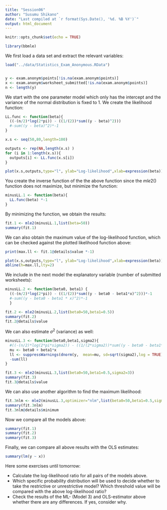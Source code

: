 ```yaml
---
title: "Session06"
author: "Susumu Shikano"
date: "Last compiled at `r format(Sys.Date(), '%d. %B %Y')`"
output: html_document
---
```


```r
knitr::opts_chunk$set(echo = TRUE)

library(bbmle)

```

We first load a data set and extract the relevant variables:

```r
load("../data/Statistics_Exam_Anonymous.RData")


y <- exam.anonym$points[!is.na(exam.anonym$points)]
x <- exam.anonym$worksheet_submitted[!is.na(exam.anonym$points)]
n <- length(y)

```


We start with the one parameter model which only has the intercept and the variance of the normal distribution is fixed to 1. We create the likelihood function:
```r
LL.func <- function(beta){
  ((-(n/2)*log(2*pi)) - ((1/(2))*sum((y - beta)^2)))
  #-sum((y - beta)^2)*-1
}

x.s <- seq(50,80,length=100)

outputs <- rep(NA,length(x.s) )
for (i in 1:length(x.s)){
  outputs[i] <- LL.func(x.s[i])
}

plot(x.s,outputs,type="l", ylab="Log-likelihood",xlab=expression(beta))
```

You create the inverse function of the the above function since the $mle2()$ function does not maximize, but minimize the function:

```r

minusLL.1 <- function(beta){
  LL.func(beta) *-1
}

```

By minimizing the function, we obtain the results:

```r

fit.1 <- mle2(minusLL.1,list(beta=50))
summary(fit.1)

```

We can also obtain the maximum value of the log-likelihood function, which can be checked against the plotted likelihood function above:


```r

print(max.ll <- fit.1@details$value *-1)

plot(x.s,outputs,type="l", ylab="Log-likelihood",xlab=expression(beta))
abline(h=max.ll,lty=2)

```



We include in the next model the explanatory variable (number of submitted worksheets):

```r

minusLL.2 <- function(beta0, beta1) {
  ((-(n/2)*log(2*pi)) - ((1/(2))*sum((y - beta0 - beta1*x)^2)))*-1
  #-sum((y - beta0 - beta1 * x)^2)*-1
  }

fit.2 <- mle2(minusLL.2,list(beta0=50,beta1=0.5))
summary(fit.2)
fit.2@details$value


```


We can also estimate $\sigma^2$ (variance) as well:



```r
minusLL.3 <- function(beta0,beta1,sigma2){
  #((-(n/2)*log(2*pi*sigma2)) - ((1/(2*sigma2))*sum((y - beta0 - beta1*x)^2)))*-1
  mu <- beta0 + beta1*x
  ll <- suppressWarnings(dnorm(y,  mean=mu, sd=sqrt(sigma2),log = TRUE))
  -sum(ll)
}

fit.3 <- mle2(minusLL.3,list(beta0=50,beta1=0.5,sigma2=3))
summary(fit.3)
fit.3@details$value

```


We can also use another algorithm to find the maximum likelihood:

```r
fit.3nlm <- mle2(minusLL.3,optimizer="nlm",list(beta0=50,beta1=0.5,sigma2=3))
summary(fit.3nlm)
fit.3nlm@details$minimum
```


Now we compare all the models above:

```r
summary(fit.1)
summary(fit.2)
summary(fit.3)
```




Finally, we can compare all above results with the OLS estimates:

```r
summary(lm(y ~ x))
```

Here some exercises until tomorrow:

* Calculate the log-likelihood ratio for all pairs of the models above.
* Which specific probability distribution will be used to decide whether to take the restrictive or unrestrictive model? Which threshold value will be compared with the above log-likelihood ratio?
* Check the results of the ML- (Model 3) and OLS-estimator above whether there are any differences. If yes, consider why.




